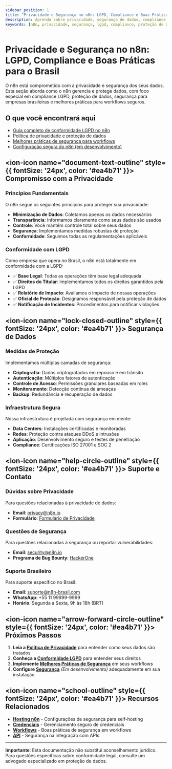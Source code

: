 ```yaml
---
sidebar_position: 1
title: "Privacidade e Segurança no n8n: LGPD, Compliance e Boas Práticas para o Brasil"
description: Aprenda sobre privacidade, segurança de dados, compliance LGPD e melhores práticas para proteger workflows e dados no n8n, com foco no mercado brasileiro.
keywords: [n8n, privacidade, segurança, lgpd, compliance, proteção de dados, segurança de dados n8n, boas práticas de privacidade, workflows seguros, compliance LGPD, segurança workflows n8n]
---
```


# Privacidade e Segurança no n8n: LGPD, Compliance e Boas Práticas para o Brasil

O n8n está comprometido com a privacidade e segurança dos seus dados. Esta seção aborda como o n8n gerencia e protege dados, com foco especial em compliance LGPD, proteção de dados, segurança para empresas brasileiras e melhores práticas para workflows seguros.

## O que você encontrará aqui

- [Guia completo de conformidade LGPD no n8n](./lgpd-compliance)
- [Política de privacidade e proteção de dados](./privacy)
- [Melhores práticas de segurança para workflows](./security-best-practices)
- [Configuração segura do n8n (em desenvolvimento)](./security-configuration)

## <ion-icon name="document-text-outline" style={{ fontSize: '24px', color: '#ea4b71' }}></ion-icon> Compromisso com a Privacidade

### Princípios Fundamentais

O n8n segue os seguintes princípios para proteger sua privacidade:

- **Minimização de Dados**: Coletamos apenas os dados necessários
- **Transparência**: Informamos claramente como seus dados são usados
- **Controle**: Você mantém controle total sobre seus dados
- **Segurança**: Implementamos medidas robustas de proteção
- **Conformidade**: Seguimos todas as regulamentações aplicáveis

### Conformidade com LGPD

Como empresa que opera no Brasil, o n8n está totalmente em conformidade com a LGPD:

- ✅ **Base Legal**: Todas as operações têm base legal adequada
- ✅ **Direitos do Titular**: Implementamos todos os direitos garantidos pela LGPD
- ✅ **Relatório de Impacto**: Avaliamos o impacto de nossas operações
- ✅ **Oficial de Proteção**: Designamos responsável pela proteção de dados
- ✅ **Notificação de Incidentes**: Procedimentos para notificar violações

## <ion-icon name="lock-closed-outline" style={{ fontSize: '24px', color: '#ea4b71' }}></ion-icon> Segurança de Dados

### Medidas de Proteção

Implementamos múltiplas camadas de segurança:

- **Criptografia**: Dados criptografados em repouso e em trânsito
- **Autenticação**: Múltiplos fatores de autenticação
- **Controle de Acesso**: Permissões granulares baseadas em roles
- **Monitoramento**: Detecção contínua de ameaças
- **Backup**: Redundância e recuperação de dados

### Infraestrutura Segura

Nossa infraestrutura é projetada com segurança em mente:

- **Data Centers**: Instalações certificadas e monitoradas
- **Redes**: Proteção contra ataques DDoS e intrusões
- **Aplicação**: Desenvolvimento seguro e testes de penetração
- **Compliance**: Certificações ISO 27001 e SOC 2

## <ion-icon name="help-circle-outline" style={{ fontSize: '24px', color: '#ea4b71' }}></ion-icon> Suporte e Contato

### Dúvidas sobre Privacidade

Para questões relacionadas à privacidade de dados:
- **Email**: privacy@n8n.io
- **Formulário**: [Formulário de Privacidade](https://n8n.io/privacy-contact)

### Questões de Segurança

Para questões relacionadas à segurança ou reportar vulnerabilidades:
- **Email**: security@n8n.io
- **Programa de Bug Bounty**: [HackerOne](https://hackerone.com/n8n)

### Suporte Brasileiro

Para suporte específico no Brasil:
- **Email**: suporte@n8n-brasil.com
- **WhatsApp**: +55 11 99999-9999
- **Horário**: Segunda a Sexta, 9h às 18h (BRT)

## <ion-icon name="arrow-forward-circle-outline" style={{ fontSize: '24px', color: '#ea4b71' }}></ion-icon> Próximos Passos

1. **Leia a [Política de Privacidade](./privacy)** para entender como seus dados são tratados
2. **Conheça a [Conformidade LGPD](./lgpd-compliance)** para entender seus direitos
3. **Implemente [Melhores Práticas de Segurança](./security-best-practices)** em seus workflows
4. **Configure [Segurança](./security-configuration)** *(Em desenvolvimento)* adequadamente em sua instalação

## <ion-icon name="school-outline" style={{ fontSize: '24px', color: '#ea4b71' }}></ion-icon> Recursos Relacionados

- **[Hosting n8n](../hosting-n8n/seguranca/index.md)** - Configurações de segurança para self-hosting
- **[Credenciais](../usando-n8n/credenciais)** - Gerenciamento seguro de credenciais
- **[Workflows](../usando-n8n/workflows)** - Boas práticas de segurança em workflows
- **[API](../api/index.md)** - Segurança na integração com APIs

---

**Importante**: Esta documentação não substitui aconselhamento jurídico. Para questões específicas sobre conformidade legal, consulte um advogado especializado em proteção de dados. 